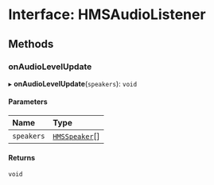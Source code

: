 # Interface: HMSAudioListener

## Methods

### onAudioLevelUpdate

▸ **onAudioLevelUpdate**(`speakers`): `void`

#### Parameters

| Name       | Type                                             |
| :--------- | :----------------------------------------------- |
| `speakers` | [`HMSSpeaker`](/ts-docs/interfaces/hmsspeaker)[] |

#### Returns

`void`
